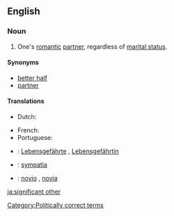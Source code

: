 ==English==

===Noun===
{{en-noun|sg=[[significant]] [[other]]}}

# {{informal}} One's [[romantic]] [[partner]], regardless of [[marital status]].

====Synonyms====
* [[better half]]
* [[partner]]

====Translations====
{{trans-top|Romantic partner, regardless of marital status}}
* Dutch: {{t-|nl|wederhelft|m|f}}
{{trans-mid}}
* French: {{t+|fr|moitié|f}} {{qualifier|literary}}
* Portuguese: {{t|pt|cara-metade|f}}
{{trans-bottom}}

{{checktrans-top}}
* {{ttbc|de}}: [[Lebensgefährte]] {{m}}, [[Lebensgefährtin]] {{f}}
* {{ttbc|pl}}: [[sympatia]] {{f}}
{{trans-mid}}
* {{ttbc|es}}: [[novio]] {{m}}, [[novia]] {{f}}
{{trans-bottom}}

[[Category:Politically correct terms]]

[[ja:significant other]]